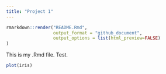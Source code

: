 ```yaml
---
title: "Project 1"
---
```




```r
rmarkdown::render("README.Rmd",
                  output_format = "github_document",
                  output_options = list(html_preview=FALSE) 
)
```


This is my .Rmd file. Test.

```r
plot(iris)
```